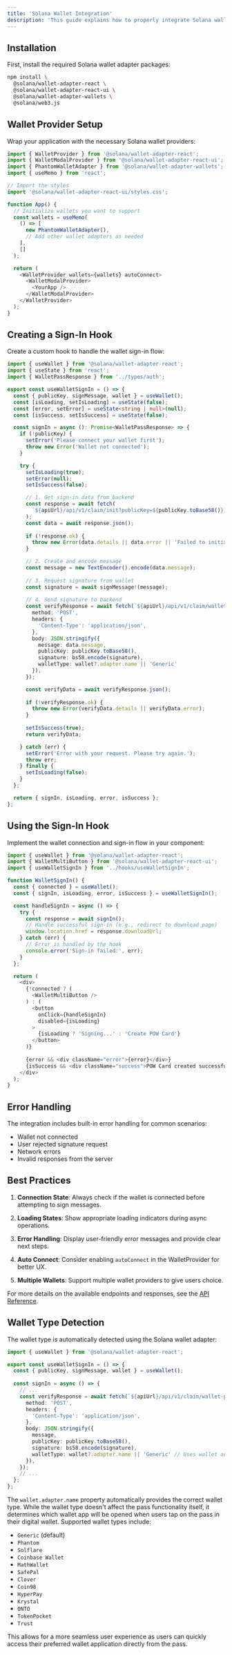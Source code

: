 ```yaml
---
title: 'Solana Wallet Integration'
description: 'This guide explains how to properly integrate Solana wallet authentication with POW Cards.'
---
```


## Installation

First, install the required Solana wallet adapter packages:

```bash
npm install \
  @solana/wallet-adapter-react \
  @solana/wallet-adapter-react-ui \
  @solana/wallet-adapter-wallets \
  @solana/web3.js
```

## Wallet Provider Setup

Wrap your application with the necessary Solana wallet providers:

```typescript
import { WalletProvider } from '@solana/wallet-adapter-react';
import { WalletModalProvider } from '@solana/wallet-adapter-react-ui';
import { PhantomWalletAdapter } from '@solana/wallet-adapter-wallets';
import { useMemo } from 'react';

// Import the styles
import '@solana/wallet-adapter-react-ui/styles.css';

function App() {
  // Initialize wallets you want to support
  const wallets = useMemo(
    () => [
      new PhantomWalletAdapter(),
      // Add other wallet adapters as needed
    ],
    []
  );

  return (
    <WalletProvider wallets={wallets} autoConnect>
      <WalletModalProvider>
        <YourApp />
      </WalletModalProvider>
    </WalletProvider>
  );
}
```

## Creating a Sign-In Hook

Create a custom hook to handle the wallet sign-in flow:

```typescript
import { useWallet } from '@solana/wallet-adapter-react';
import { useState } from 'react';
import { WalletPassResponse } from '../types/auth';

export const useWalletSignIn = () => {
  const { publicKey, signMessage, wallet } = useWallet();
  const [isLoading, setIsLoading] = useState(false);
  const [error, setError] = useState<string | null>(null);
  const [isSuccess, setIsSuccess] = useState(false);

  const signIn = async (): Promise<WalletPassResponse> => {
    if (!publicKey) {
      setError('Please connect your wallet first');
      throw new Error('Wallet not connected');
    }

    try {
      setIsLoading(true);
      setError(null);
      setIsSuccess(false);

      // 1. Get sign-in data from backend
      const response = await fetch(
        `${apiUrl}/api/v1/claim/init?publicKey=${publicKey.toBase58()}`
      );
      const data = await response.json();
      
      if (!response.ok) {
        throw new Error(data.details || data.error || 'Failed to initialize');
      }

      // 2. Create and encode message
      const message = new TextEncoder().encode(data.message);
      
      // 3. Request signature from wallet
      const signature = await signMessage!(message);
      
      // 4. Send signature to backend
      const verifyResponse = await fetch(`${apiUrl}/api/v1/claim/wallet-pass`, {
        method: 'POST',
        headers: {
          'Content-Type': 'application/json',
        },
        body: JSON.stringify({
          message: data.message,
          publicKey: publicKey.toBase58(),
          signature: bs58.encode(signature),
          walletType: wallet?.adapter.name || 'Generic'
        }),
      });

      const verifyData = await verifyResponse.json();
      
      if (!verifyResponse.ok) {
        throw new Error(verifyData.details || verifyData.error);
      }
      
      setIsSuccess(true);
      return verifyData;

    } catch (err) {
      setError('Error with your request. Please try again.');
      throw err;
    } finally {
      setIsLoading(false);
    }
  };

  return { signIn, isLoading, error, isSuccess };
};
```

## Using the Sign-In Hook

Implement the wallet connection and sign-in flow in your component:

```typescript
import { useWallet } from '@solana/wallet-adapter-react';
import { WalletMultiButton } from '@solana/wallet-adapter-react-ui';
import { useWalletSignIn } from '../hooks/useWalletSignIn';

function WalletSignIn() {
  const { connected } = useWallet();
  const { signIn, isLoading, error, isSuccess } = useWalletSignIn();

  const handleSignIn = async () => {
    try {
      const response = await signIn();
      // Handle successful sign-in (e.g., redirect to download page)
      window.location.href = response.downloadUrl;
    } catch (err) {
      // Error is handled by the hook
      console.error('Sign-in failed:', err);
    }
  };

  return (
    <div>
      {!connected ? (
        <WalletMultiButton />
      ) : (
        <button 
          onClick={handleSignIn}
          disabled={isLoading}
        >
          {isLoading ? 'Signing...' : 'Create POW Card'}
        </button>
      )}
      
      {error && <div className="error">{error}</div>}
      {isSuccess && <div className="success">POW Card created successfully!</div>}
    </div>
  );
}
```

## Error Handling

The integration includes built-in error handling for common scenarios:
- Wallet not connected
- User rejected signature request
- Network errors
- Invalid responses from the server

## Best Practices

1. **Connection State**: Always check if the wallet is connected before attempting to sign messages.

2. **Loading States**: Show appropriate loading indicators during async operations.

3. **Error Handling**: Display user-friendly error messages and provide clear next steps.

4. **Auto Connect**: Consider enabling `autoConnect` in the WalletProvider for better UX.

5. **Multiple Wallets**: Support multiple wallet providers to give users choice.

For more details on the available endpoints and responses, see the [API Reference](/api-reference/overview).

## Wallet Type Detection

The wallet type is automatically detected using the Solana wallet adapter:
```typescript
import { useWallet } from '@solana/wallet-adapter-react';

export const useWalletSignIn = () => {
  const { publicKey, signMessage, wallet } = useWallet();
  
  const signIn = async () => {
    // ...
    const verifyResponse = await fetch(`${apiUrl}/api/v1/claim/wallet-pass`, {
      method: 'POST',
      headers: {
        'Content-Type': 'application/json',
      },
      body: JSON.stringify({
        message,
        publicKey: publicKey.toBase58(),
        signature: bs58.encode(signature),
        walletType: wallet?.adapter.name || 'Generic' // Uses wallet adapter's name
      }),
    });
    // ...
  };
};
```

The `wallet.adapter.name` property automatically provides the correct wallet type. While the wallet type doesn't affect the pass functionality itself, it determines which wallet app will be opened when users tap on the pass in their digital wallet. Supported wallet types include:
- `Generic` (default)
- `Phantom`
- `Solflare`
- `Coinbase Wallet`
- `MathWallet`
- `SafePal`
- `Clover`
- `Coin98`
- `HyperPay`
- `Krystal`
- `ONTO`
- `TokenPocket`
- `Trust`

This allows for a more seamless user experience as users can quickly access their preferred wallet application directly from the pass.